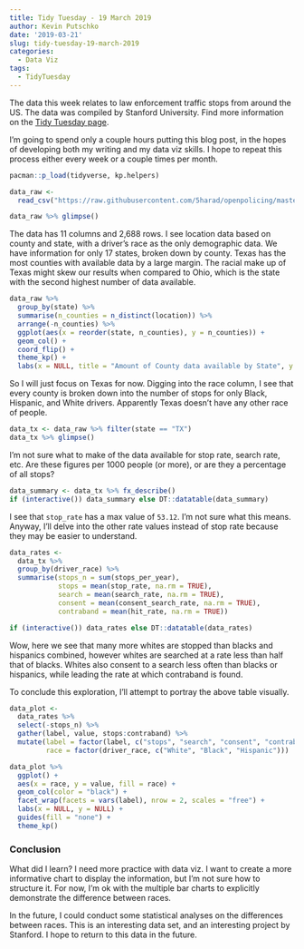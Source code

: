 ```yaml
---
title: Tidy Tuesday - 19 March 2019
author: Kevin Putschko
date: '2019-03-21'
slug: tidy-tuesday-19-march-2019
categories:
  - Data Viz
tags:
  - TidyTuesday
---
```


The data this week relates to law enforcement traffic stops from around the US.  The data was compiled by Stanford University.  Find more information on the [Tidy Tuesday page](https://github.com/rfordatascience/tidytuesday/tree/master/data/2019/2019-03-19).

I'm going to spend only a couple hours putting this blog post, in the hopes of developing both my writing and my data viz skills.  I hope to repeat this process either every week or a couple times per month.  

```r
pacman::p_load(tidyverse, kp.helpers)

data_raw <- 
  read_csv("https://raw.githubusercontent.com/5harad/openpolicing/master/results/data_for_figures/combined_data.csv")

data_raw %>% glimpse()
```

The data has 11 columns and 2,688 rows.  I see location data based on county and state, with a driver's race as the only demographic data.  We have information for only 17 states, broken down by county.  Texas has the most counties with available data by a large margin.  The racial make up of Texas might skew our results when compared to Ohio, which is the state with the second highest number of data available. 

```r
data_raw %>% 
  group_by(state) %>% 
  summarise(n_counties = n_distinct(location)) %>% 
  arrange(-n_counties) %>% 
  ggplot(aes(x = reorder(state, n_counties), y = n_counties)) +
  geom_col() +
  coord_flip() +
  theme_kp() +
  labs(x = NULL, title = "Amount of County data available by State", y = NULL)
```

So I will just focus on Texas for now.  Digging into the race column, I see that every county is broken down into the number of stops for only Black, Hispanic, and White drivers.  Apparently Texas doesn't have any other race of people.  


```r
data_tx <- data_raw %>% filter(state == "TX") 
data_tx %>% glimpse()
```

I'm not sure what to make of the data available for stop rate, search rate, etc.  Are these figures per 1000 people (or more), or are they a percentage of all stops?  

```r
data_summary <- data_tx %>% fx_describe()
if (interactive()) data_summary else DT::datatable(data_summary)
```

I see that `stop_rate` has a max value of `53.12`.  I'm not sure what this means. Anyway, I'll delve into the other rate values instead of stop rate because they may be easier to understand. 

```r
data_rates <- 
  data_tx %>% 
  group_by(driver_race) %>% 
  summarise(stops_n = sum(stops_per_year),
            stops = mean(stop_rate, na.rm = TRUE),
            search = mean(search_rate, na.rm = TRUE),
            consent = mean(consent_search_rate, na.rm = TRUE),
            contraband = mean(hit_rate, na.rm = TRUE))

if (interactive()) data_rates else DT::datatable(data_rates)

```

Wow, here we see that many more whites are stopped than blacks and hispanics combined, however whites are searched at a rate less than half that of blacks.  Whites also consent to a search less often than blacks or hispanics, while leading the rate at which contraband is found.  

To conclude this exploration, I'll attempt to portray the above table visually.

```r
data_plot <- 
  data_rates %>% 
  select(-stops_n) %>% 
  gather(label, value, stops:contraband) %>% 
  mutate(label = factor(label, c("stops", "search", "consent", "contraband")),
         race = factor(driver_race, c("White", "Black", "Hispanic")))

data_plot %>% 
  ggplot() +
  aes(x = race, y = value, fill = race) +
  geom_col(color = "black") +
  facet_wrap(facets = vars(label), nrow = 2, scales = "free") +
  labs(x = NULL, y = NULL) +
  guides(fill = "none") +
  theme_kp()
```

### Conclusion

What did I learn?  I need more practice with data viz.  I want to create a more informative chart to display the information, but I'm not sure how to structure it.  For now, I'm ok with the multiple bar charts to explicitly demonstrate the difference between races.  

In the future, I could conduct some statistical analyses on the differences between races.  This is an interesting data set, and an interesting project by Stanford.  I hope to return to this data in the future.  
